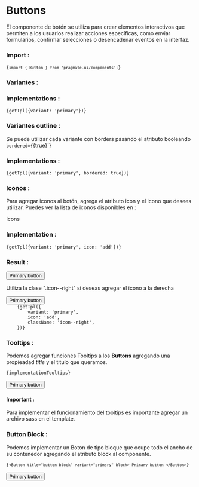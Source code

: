 
# Buttons

El componente de botón se utiliza para crear elementos interactivos que permiten a los usuarios realizar acciones
específicas, como enviar formularios, confirmar selecciones o desencadenar eventos en la interfaz.

### Import :

<Code>{`import { Button } from 'pragmate-ui/components';`}</Code>

### Variantes :

<ContentVariants />

### Implementations :

<Code>{getTpl({variant: 'primary'})}</Code>

### Variantes outline :

<ResultsBorder />

Se puede utilizar cada variante con borders pasando el atributo booleando `bordered={`{true}`}

### Implementations :

<Code>{getTpl({variant: 'primary', bordered: true})}</Code>

### Iconos :

Para agregar iconos al botón, agrega el atributo icon y el icono que desees utilizar. Puedes ver la lista de iconos
disponibles en :

<Link href="/components/icons-list">Icons</Link>

### Implementation :

<Code>{getTpl({variant: 'primary', icon: 'add'})}</Code>

### Result :

<Button icon="add" variant="primary">
	Primary button
</Button>

Utiliza la clase ".icon--right" si deseas agregar el icono a la derecha

<Button icon="add" variant="primary" className="icon--right">
	Primary button
</Button>

<Code>
	{getTpl({
		variant: 'primary',
		icon: 'add',
		className: 'icon--right',
	})}
</Code>

### Tooltips :

Podemos agregar funciones Tooltips a los **Buttons** agregando una propieadad _title_ y el titulo que queramos.

<Code>{implementationTooltips}</Code>

<Button title="button primary" variant="primary">
	Primary button
</Button>

#### Important :

Para implementar el funcionamiento del tooltips es importante agregar un archivo sass en el template.

### Button Block :

Podemos implementar un Boton de tipo bloque que ocupe todo el ancho de su contenedor agregando el atributo block al
componente.

<Code>{`<Button title="button block" variant="primary" block>
	Primary button
</Button>`}</Code>

<Button title="button block" variant="primary" block>
	Primary button
</Button>

